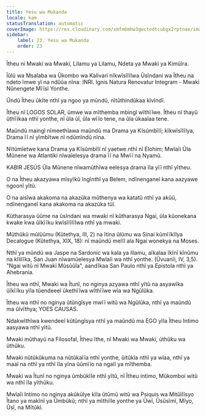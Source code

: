 ```yaml
---
title: Yesu wa Mukanda
locale: kam
statusTranslation: automatic
coverImage: https://res.cloudinary.com/xmfm6mhw3gwctndtcubgx2rptnae/image/upload/v1741354419/small_cover_la_gran_rebelion_28716e29d2.webp
sidebar:
    label: 23. Yesu wa Mukanda
    order: 23
---
```

Ĩtheu ni Mwaki wa Mwaki, Lilamu ya Lilamu, Ndeta ya Mwaki ya Kimũĩra.

Ĩũlũ wa Msalaba wa Ũkombo wa Kalivari nĩkwĩsĩlĩlwa Ũsĩndani wa Ĩtheu na ndeto ĩmwe yĩ na ndũũa nĩna: INRI. Ignis Natura Renovatur Integram - Mwaki Nũnengete Mĩĩsĩ Yonthe.

Ũndũ Ĩtheu ũkĩte nthĩ ya ngoo ya mũndũ, nĩtũthindũkaa kĩvĩndĩ.

Ĩtheu nĩ LOGOS SOLAR, ũmwe wa mĩthemba mbingĩ wĩthĩĩwe. Ĩtheu nĩ thayũ ũthĩĩkaa nthĩ yonthe, nĩ ũla ũĩ, ũla wĩĩo tene, na ũla ũkaaĩaa tene.

Maũndũ maingĩ nĩmeethĩawa maũndũ ma Drama ya Kĩsũmbĩlĩ; kĩkwĩsĩlĩlya, Drama ĩĩ nĩ yĩmbĩtwe nĩ ndũmĩndũ nĩna.

Nĩtũmĩetwe kana Drama ya Kĩsũmbĩlĩ nĩ yaetwe nthĩ nĩ Elohim; Mwĩaĩi Ũla Mũnene wa Atlantiki nĩwaĩelesya drama ĩĩ na Mwĩĩ na Nyamũ.

KABIR JESÚS Ũla Mũnene nĩwamũthĩwa eelesya drama ĩla yĩĩ nthĩ yĩtheu.

O na Ĩtheu akazyawa mĩsyĩkũ ĩngĩnthĩ ya Belem, ndĩnenganeĩ kana aazyawe ngoonĩ yĩtũ.

O na aisĩwa akakoma na akazũka mũthenya wa katatũ nthĩ ya akũũ, ndĩnenganeĩ kana akakoma na akazũka tũĩ.

Kũtharasya ũũme na ũsĩndani wa mwaki nĩ kũtharasya Ngai, ũla kũonekana kwake kwa ũĩkĩĩku kwĩsĩlĩlĩlwa nthĩ ya mwaki.

Mũthũkũ mũlũũmu (Kũtethya, III, 2) na ĩtina ũlũmu wa Sinai kũmĩĩkĩlya Decalogue (Kũtethya, XIX, 18): nĩ maũndũ meĩlĩ ala Ngai wonekya na Moses.

Nthĩ ya mũndũ wa Jaspe na Sardonic wa kala ya lilamu, aĩkalaa ĩkĩnĩ kĩnũmu na kĩlilĩka, San Juan nĩwamũelesya Mwĩaĩi wa nthĩ yonthe. (Ũvuanĩi, IV, 3,5). "Ngai witũ nĩ Mwaki Mũsũũĩa", aandĩkaa San Paulo nthĩ ya Epistola nthĩ ya Ahebrania.

Ĩtheu wa nthĩ, Mwaki wa Ĩtunĩ, no nginya azyawa nthĩ yĩtũ na asyawĩka ũĩkĩĩku yĩla tũendeeeĩ ũkethĩĩwa wĩthĩĩwe wĩa wa Ngũlũka.

Ĩtheu wa nthĩ no nginya ũtũngĩsye mwĩĩ witũ wa Ngũlũka, nthĩ ya maũndũ ma ũĩvĩthya; YOES CAUSAS.

Ndakwĩthĩwa kwendeeĩ kũtũngĩsya nthĩ ya maũndũ ma EGO yĩla Ĩtheu Intimo aasyawa nthĩ yĩtũ.

Mwaki mũthayũ na Filosofal, Ĩtheu ĩthe, nĩ Mwaki wa Mwaki, ũthũku wa ũthũku.

Mwaki nũtũkũkuma na nũtũkaĩĩa nthĩ yonthe, ũitũkĩa nthĩ ya wĩaa, nthĩ ya maaĩ na nthĩ ya nthĩ ĩla yĩna ũũmĩĩo na ngalĩ ya mĩthemba.

Mwaki wa Ĩtunĩ no nginya ũmbũkĩle nthĩ yĩtũ, nĩ Ĩtheu intimo, Mũkomboi witũ wa nthĩ ĩla yĩthũku.

Mwĩaĩi Intimo no nginya akũkũlye kĩla ũtũmũ witũ wa Psiquis wa Mitũĩlĩsyo Ĩtano ya makĩnĩ ya Ũmbũkũ; nthĩ ya mĩthiĩle yonthe ya Ũwĩ, Ũsũsĩmĩ, Mĩyo, Ũsĩ, na Mĩtũkĩ.

